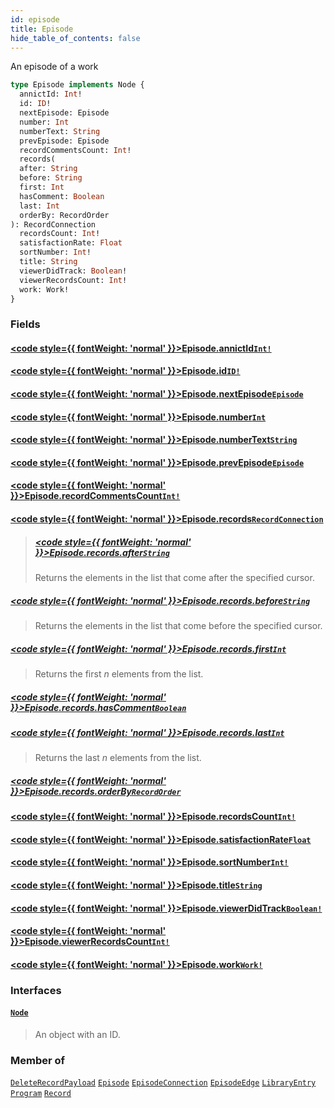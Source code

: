 ```yaml
---
id: episode
title: Episode
hide_table_of_contents: false
---
```








An episode of a work

```graphql
type Episode implements Node {
  annictId: Int!
  id: ID!
  nextEpisode: Episode
  number: Int
  numberText: String
  prevEpisode: Episode
  recordCommentsCount: Int!
  records(
  after: String
  before: String
  first: Int
  hasComment: Boolean
  last: Int
  orderBy: RecordOrder
): RecordConnection
  recordsCount: Int!
  satisfactionRate: Float
  sortNumber: Int!
  title: String
  viewerDidTrack: Boolean!
  viewerRecordsCount: Int!
  work: Work!
}
```


### Fields

#### [<code style={{ fontWeight: 'normal' }}>Episode.<b>annictId</b></code>](#)<Bullet />[`Int!`](/docs/graphql-api/beta/reference/scalars/int) <Badge class="secondary" text="non-null"/> <Badge class="secondary" text="scalar"/>
> 
> 

#### [<code style={{ fontWeight: 'normal' }}>Episode.<b>id</b></code>](#)<Bullet />[`ID!`](/docs/graphql-api/beta/reference/scalars/id) <Badge class="secondary" text="non-null"/> <Badge class="secondary" text="scalar"/>
> 
> 

#### [<code style={{ fontWeight: 'normal' }}>Episode.<b>nextEpisode</b></code>](#)<Bullet />[`Episode`](/docs/graphql-api/beta/reference/objects/episode) <Badge class="secondary" text="object"/>
> 
> 

#### [<code style={{ fontWeight: 'normal' }}>Episode.<b>number</b></code>](#)<Bullet />[`Int`](/docs/graphql-api/beta/reference/scalars/int) <Badge class="secondary" text="scalar"/>
> 
> 

#### [<code style={{ fontWeight: 'normal' }}>Episode.<b>numberText</b></code>](#)<Bullet />[`String`](/docs/graphql-api/beta/reference/scalars/string) <Badge class="secondary" text="scalar"/>
> 
> 

#### [<code style={{ fontWeight: 'normal' }}>Episode.<b>prevEpisode</b></code>](#)<Bullet />[`Episode`](/docs/graphql-api/beta/reference/objects/episode) <Badge class="secondary" text="object"/>
> 
> 

#### [<code style={{ fontWeight: 'normal' }}>Episode.<b>recordCommentsCount</b></code>](#)<Bullet />[`Int!`](/docs/graphql-api/beta/reference/scalars/int) <Badge class="secondary" text="non-null"/> <Badge class="secondary" text="scalar"/>
> 
> 

#### [<code style={{ fontWeight: 'normal' }}>Episode.<b>records</b></code>](#)<Bullet />[`RecordConnection`](/docs/graphql-api/beta/reference/objects/record-connection) <Badge class="secondary" text="object"/>
> 
> ##### [<code style={{ fontWeight: 'normal' }}>Episode.records.<b>after</b></code>](#)<Bullet />[`String`](/docs/graphql-api/beta/reference/scalars/string) <Badge class="secondary" text="scalar"/>
> Returns the elements in the list that come after the specified cursor.
> 

##### [<code style={{ fontWeight: 'normal' }}>Episode.records.<b>before</b></code>](#)<Bullet />[`String`](/docs/graphql-api/beta/reference/scalars/string) <Badge class="secondary" text="scalar"/>
> Returns the elements in the list that come before the specified cursor.
> 

##### [<code style={{ fontWeight: 'normal' }}>Episode.records.<b>first</b></code>](#)<Bullet />[`Int`](/docs/graphql-api/beta/reference/scalars/int) <Badge class="secondary" text="scalar"/>
> Returns the first _n_ elements from the list.
> 

##### [<code style={{ fontWeight: 'normal' }}>Episode.records.<b>hasComment</b></code>](#)<Bullet />[`Boolean`](/docs/graphql-api/beta/reference/scalars/boolean) <Badge class="secondary" text="scalar"/>
> 
> 

##### [<code style={{ fontWeight: 'normal' }}>Episode.records.<b>last</b></code>](#)<Bullet />[`Int`](/docs/graphql-api/beta/reference/scalars/int) <Badge class="secondary" text="scalar"/>
> Returns the last _n_ elements from the list.
> 

##### [<code style={{ fontWeight: 'normal' }}>Episode.records.<b>orderBy</b></code>](#)<Bullet />[`RecordOrder`](/docs/graphql-api/beta/reference/inputs/record-order) <Badge class="secondary" text="input"/>
> 
> 

#### [<code style={{ fontWeight: 'normal' }}>Episode.<b>recordsCount</b></code>](#)<Bullet />[`Int!`](/docs/graphql-api/beta/reference/scalars/int) <Badge class="secondary" text="non-null"/> <Badge class="secondary" text="scalar"/>
> 
> 

#### [<code style={{ fontWeight: 'normal' }}>Episode.<b>satisfactionRate</b></code>](#)<Bullet />[`Float`](/docs/graphql-api/beta/reference/scalars/float) <Badge class="secondary" text="scalar"/>
> 
> 

#### [<code style={{ fontWeight: 'normal' }}>Episode.<b>sortNumber</b></code>](#)<Bullet />[`Int!`](/docs/graphql-api/beta/reference/scalars/int) <Badge class="secondary" text="non-null"/> <Badge class="secondary" text="scalar"/>
> 
> 

#### [<code style={{ fontWeight: 'normal' }}>Episode.<b>title</b></code>](#)<Bullet />[`String`](/docs/graphql-api/beta/reference/scalars/string) <Badge class="secondary" text="scalar"/>
> 
> 

#### [<code style={{ fontWeight: 'normal' }}>Episode.<b>viewerDidTrack</b></code>](#)<Bullet />[`Boolean!`](/docs/graphql-api/beta/reference/scalars/boolean) <Badge class="secondary" text="non-null"/> <Badge class="secondary" text="scalar"/>
> 
> 

#### [<code style={{ fontWeight: 'normal' }}>Episode.<b>viewerRecordsCount</b></code>](#)<Bullet />[`Int!`](/docs/graphql-api/beta/reference/scalars/int) <Badge class="secondary" text="non-null"/> <Badge class="secondary" text="scalar"/>
> 
> 

#### [<code style={{ fontWeight: 'normal' }}>Episode.<b>work</b></code>](#)<Bullet />[`Work!`](/docs/graphql-api/beta/reference/objects/work) <Badge class="secondary" text="non-null"/> <Badge class="secondary" text="object"/>
> 
> 

### Interfaces

#### [`Node`](/docs/graphql-api/beta/reference/interfaces/node) <Badge class="secondary" text="interface"/>
> An object with an ID.
> 



### Member of

[`DeleteRecordPayload`](/docs/graphql-api/beta/reference/objects/delete-record-payload)  <Badge class="secondary" text="object"/><Bullet />[`Episode`](/docs/graphql-api/beta/reference/objects/episode)  <Badge class="secondary" text="object"/><Bullet />[`EpisodeConnection`](/docs/graphql-api/beta/reference/objects/episode-connection)  <Badge class="secondary" text="object"/><Bullet />[`EpisodeEdge`](/docs/graphql-api/beta/reference/objects/episode-edge)  <Badge class="secondary" text="object"/><Bullet />[`LibraryEntry`](/docs/graphql-api/beta/reference/objects/library-entry)  <Badge class="secondary" text="object"/><Bullet />[`Program`](/docs/graphql-api/beta/reference/objects/program)  <Badge class="secondary" text="object"/><Bullet />[`Record`](/docs/graphql-api/beta/reference/objects/record)  <Badge class="secondary" text="object"/>



